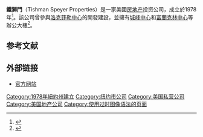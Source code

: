 {{Infobox company
| name = 鐵獅門<br>Tishman Speyer
| logo = 
| type = [[私人公司|私人公司]]
| foundation = 1978
| founder = {{link-en|傑瑞·斯拜爾|Jerry Speyer}}<BR>{{link-en|羅伯特·提什曼|Robert Tishman}}
| location_city = [[纽约州|纽约州]][[纽约|纽约]][[洛克斐勒中心|洛克斐勒中心]]
| location_country = [[美國|美國]]
| area_served = [[伦敦|伦敦]]、[[马德里|马德里]]、[[米蘭|米蘭]]、[[纽约|纽约]]、[[聖保羅_(巴西)|聖保羅]]
| industry = [[不動產|不動產]]
| services = {{link-en|土地開發|Land development}}<br>[[物業管理|物業管理]]<br>[[资产管理|资产管理]]
| num_employees = 3000
| homepage = {{URL|http://tishmanspeyer.com/}}
}}'''鐵獅門'''（Tishman Speyer Properties）是一家美國[[不動產|房地产]]投资公司，成立於1978年<ref>{{Cite news|url=https://www.nytimes.com/1987/10/10/business/tishman-s-global-strategy.html|title=Tishman's Global Strategy|author=Scardino|first=Albert|date=1987-10-10|work=The New York Times|accessdate=2019-05-18|language=en-US|issn=0362-4331}}</ref>。該公司曾參與[[洛克菲勒中心|洛克菲勒中心]]的開發建設，並擁有[[城峰中心|城峰中心]]和[[富蘭克林中心|富蘭克林中心]]等辦公大樓<ref>{{cite news |title=鐵獅門進軍上海 台企靠邊站 |url=https://www.chinatimes.com/newspapers/20150504000410-260108?chdtv |publisher=中國時報}}</ref>。

== 参考文献 ==
{{Reflist|30em}}

== 外部链接 ==
* [https://tishmanspeyer.com/ 官方网站]

[[Category:1978年紐約州建立|Category:1978年紐約州建立]]
[[Category:纽约市公司|Category:纽约市公司]]
[[Category:美国私营公司|Category:美国私营公司]]
[[Category:美国地产公司|Category:美国地产公司]]
[[Category:使用过时图像语法的页面|Category:使用过时图像语法的页面]]